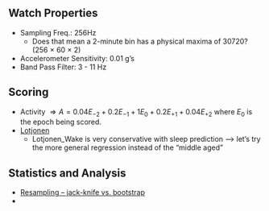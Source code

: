 ## Watch Properties

* Sampling Freq.: 256Hz
    + Does that mean a 2-minute bin has a physical maxima of 30720? (256 $\times$ 60 $\times$ 2)
* Accelerometer Sensitivity: 0.01 g's
* Band Pass Filter: 3 - 11 Hz

## Scoring

* Activity $\Rightarrow A = 0.04E_{−2} + 0.2E_{−1} + 1E_{0} + 0.2E_{+1} + 0.04E_{+2}$ where $E_0$ is the epoch being scored.
* [Lotjonen](http://www.vivago.fr/SAS/PDF/analyses-cliniques/Sleep-wake-analysis.pdf)
    + Lotjonen_Wake is very conservative with sleep prediction --> let's try the more general regression instead of the "middle aged"


## Statistics and Analysis

* [Resampling -- jack-knife vs. bootstrap](https://en.wikipedia.org/wiki/Resampling_(statistics))
* 